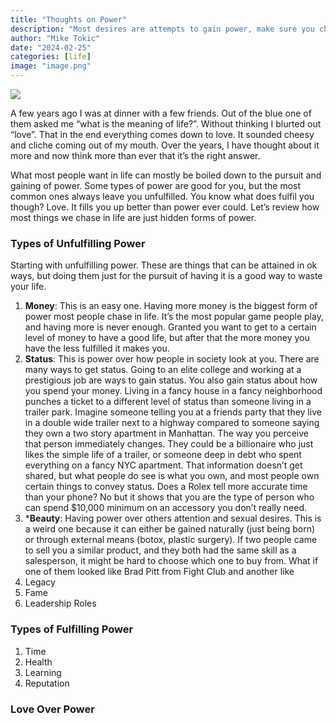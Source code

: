 ```yaml
---
title: "Thoughts on Power"
description: "Most desires are attempts to gain power, make sure you choose the right kind"
author: "Mike Tokic"
date: "2024-02-25"
categories: [life]
image: "image.png"
---
```


![](./image.png)

A few years ago I was at dinner with a few friends. Out of the blue one of them asked me "what is the meaning of life?". Without thinking I blurted out "love". That in the end everything comes down to love. It sounded cheesy and cliche coming out of my mouth. Over the years, I have thought about it more and now think more than ever that it's the right answer. 

What most people want in life can mostly be boiled down to the pursuit and gaining of power. Some types of power are good for you, but the most common ones always leave you unfulfilled. You know what does fulfil you though? Love. It fills you up better than power ever could. Let's review how most things we chase in life are just hidden forms of power.

### Types of Unfulfilling Power

Starting with unfulfilling power. These are things that can be attained in ok ways, but doing them just for the pursuit of having it is a good way to waste your life. 

1. **Money**: This is an easy one. Having more money is the biggest form of power most people chase in life. It's the most popular game people play, and having more is never enough. Granted you want to get to a certain level of money to have a good life, but after that the more money you have the less fulfilled it makes you.
2. **Status**: This is power over how people in society look at you. There are many ways to get status. Going to an elite college and working at a prestigious job are ways to gain status. You also gain status about how you spend your money. Living in a fancy house in a fancy neighborhood punches a ticket to a different level of status than someone living in a trailer park. Imagine someone telling you at a friends party that they live in a double wide trailer next to a highway compared to someone saying they own a two story apartment in Manhattan. The way you perceive that person immediately changes. They could be a billionaire who just likes the simple life of a trailer, or someone deep in debt who spent everything on a fancy NYC apartment. That information doesn't get shared, but what people do see is what you own, and most people own certain things to convey status. Does a Rolex tell more accurate time than your phone? No but it shows that you are the type of person who can spend $10,000 minimum on an accessory you don't really need.   
3. ***Beauty**: Having power over others attention and sexual desires. This is a weird one because it can either be gained naturally (just being born) or through external means (botox, plastic surgery). If two people came to sell you a similar product, and they both had the same skill as a salesperson, it might be hard to choose which one to buy from. What if one of them looked like Brad Pitt from Fight Club and another like 
4. Legacy
5. Fame 
6. Leadership Roles

### Types of Fulfilling Power

1. Time
2. Health
3. Learning
4. Reputation

### Love Over Power
